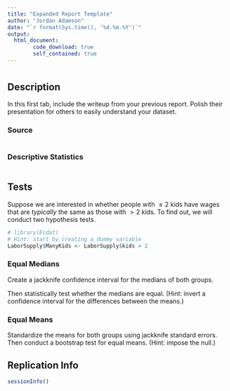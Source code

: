 ```yaml
---
title: "Expanded Report Template"
author: "Jordan Adamson"
date: "`r format(Sys.time(), '%d.%m.%Y')`"
output:
  html_document:
        code_download: true
        self_contained: true
---
```






# {.tabset}



## Description
<!-- FIRST TAB -->

In this first tab, include the writeup from your previous report. Polish their presentation for others to easily understand your dataset.

### Source

```r
```

### Descriptive Statistics

```r
```



## Tests 
<!-- SECOND TAB -->

Suppose we are interested in whether people with $\leq 2$ kids have wages that are *typically* the same as those with $>2$ kids. To find out, we will conduct two hypothesis tests. 

```r
# library(Ecdat)
# Hint: start by creating a dummy variable
LaborSupply$ManyKids <- LaborSupply$kids > 2
```


### Equal Medians

Create a jackknife confidence interval for the medians of both groups.

Then statistically test whether the medians are equal. (Hint: invert a confidence interval for the differences between the means.) 


### Equal Means

Standardize the means for both groups using jackknife standard errors. Then conduct a bootstrap test for equal means. (Hint: impose the null.)


## Replication Info 

```r
sessionInfo()
```


<!-- ## COMPILE FROM CLI
    Rscript -e "rmarkdown::render('ReportTemplate_2Expanded.Rmd')"
-->


